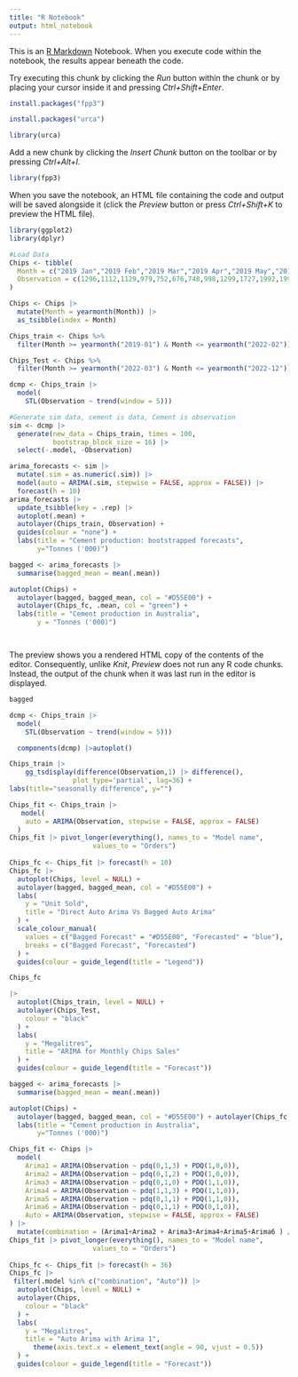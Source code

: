 ---
title: "R Notebook"
output: html_notebook
---

This is an [R Markdown](http://rmarkdown.rstudio.com) Notebook. When you execute code within the notebook, the results appear beneath the code. 

Try executing this chunk by clicking the *Run* button within the chunk or by placing your cursor inside it and pressing *Ctrl+Shift+Enter*. 

```{r}
install.packages("fpp3")
```
```{r}
install.packages("urca")
```
```{r}
library(urca)
```

Add a new chunk by clicking the *Insert Chunk* button on the toolbar or by pressing *Ctrl+Alt+I*.
```{r}
library(fpp3)
```

When you save the notebook, an HTML file containing the code and output will be saved alongside it (click the *Preview* button or press *Ctrl+Shift+K* to preview the HTML file).
```{r}
library(ggplot2) 
library(dplyr)
```
```{r}
#Load Data
Chips <- tibble(
  Month = c("2019 Jan","2019 Feb","2019 Mar","2019 Apr","2019 May","2019 Jun","2019 Jul","2019 Aug","2019 Sep","2019 Oct","2019 Nov","2019 Dec","2020 Jan","2020 Feb","2020 Mar","2020 Apr","2020 May","2020 Jun","2020 Jul","2020 Aug","2020 Sep","2020 Oct","2020 Nov","2020 Dec","2021 Jan","2021 Feb","2021 Mar","2021 Apr","2021 May","2021 Jun","2021 Jul","2021 Aug","2021 Sep","2021 Oct","2021 Nov","2021 Dec","2022 Jan","2022 Feb","2022 Mar","2022 Apr","2022 May","2022 Jun","2022 Jul","2022 Aug","2022 Sep","2022 Oct","2022 Nov","2022 Dec"), 
  Observation = c(1296,1112,1129,979,752,676,748,998,1299,1727,1992,1999,1700,1518,1508,1208,1157,915,1284,1494,1773,2135,2201,2195,1662,1305,1389,1164,908,1116,1471,1527,1771,1952,2005,2144,1837,1655,1692,1387,1351,1521,1694,1667,2034,2255,2342,2502)
)
```
```{r}
Chips <- Chips |>
  mutate(Month = yearmonth(Month)) |>
  as_tsibble(index = Month)
```
```{r}
Chips_train <- Chips %>%
  filter(Month >= yearmonth("2019-01") & Month <= yearmonth("2022-02"))

Chips_Test <- Chips %>%
  filter(Month >= yearmonth("2022-03") & Month <= yearmonth("2022-12"))
```


```{r}
dcmp <- Chips_train |>
  model(
    STL(Observation ~ trend(window = 5)))

```
```{r}
#Generate sim data, cement is data, Cement is observation
sim <- dcmp |>
  generate(new_data = Chips_train, times = 100,
           bootstrap_block_size = 16) |>
  select(-.model, -Observation)
```
```{r}
arima_forecasts <- sim |>
  mutate(.sim = as.numeric(.sim)) |>
  model(auto = ARIMA(.sim, stepwise = FALSE, approx = FALSE)) |>
  forecast(h = 10)
arima_forecasts |>
  update_tsibble(key = .rep) |>
  autoplot(.mean) +
  autolayer(Chips_train, Observation) +
  guides(colour = "none") +
  labs(title = "Cement production: bootstrapped forecasts",
       y="Tonnes ('000)")
```
```{r}



bagged <- arima_forecasts |>
  summarise(bagged_mean = mean(.mean))

autoplot(Chips) +
  autolayer(bagged, bagged_mean, col = "#D55E00") + 
  autolayer(Chips_fc, .mean, col = "green") +
  labs(title = "Cement production in Australia",
       y = "Tonnes ('000)")




```

The preview shows you a rendered HTML copy of the contents of the editor. Consequently, unlike *Knit*, *Preview* does not run any R code chunks. Instead, the output of the chunk when it was last run in the editor is displayed.
```{r}
bagged
```
```{r}
dcmp <- Chips_train |>
  model(
    STL(Observation ~ trend(window = 5)))

  components(dcmp) |>autoplot()

```
```{r}
Chips_train |>
    gg_tsdisplay(difference(Observation,1) |> difference(),
                plot_type='partial', lag=36) +
labs(title="seasonally difference", y="")

Chips_fit <- Chips_train |>
   model(
    auto = ARIMA(Observation, stepwise = FALSE, approx = FALSE)
  )
Chips_fit |> pivot_longer(everything(), names_to = "Model name",
                     values_to = "Orders")
    
Chips_fc <- Chips_fit |> forecast(h = 10)
Chips_fc |>
  autoplot(Chips, level = NULL) +
  autolayer(bagged, bagged_mean, col = "#D55E00") +
  labs(
    y = "Unit Sold",
    title = "Direct Auto Arima Vs Bagged Auto Arima"
  ) +
  scale_colour_manual(
    values = c("Bagged Forecast" = "#D55E00", "Forecasted" = "blue"),
    breaks = c("Bagged Forecast", "Forecasted")
  ) +
  guides(colour = guide_legend(title = "Legend"))
```


```{r}
Chips_fc
```


```{r}
|>
  autoplot(Chips_train, level = NULL) +
  autolayer(Chips_Test,
    colour = "black"
  ) +
  labs(
    y = "Megalitres",
    title = "ARIMA for Monthly Chips Sales"
  ) +
  guides(colour = guide_legend(title = "Forecast"))
```
```{r}
bagged <- arima_forecasts |>
  summarise(bagged_mean = mean(.mean))

autoplot(Chips) +
  autolayer(bagged, bagged_mean, col = "#D55E00") + autolayer(Chips_fc, .mean, col = "green")+
  labs(title = "Cement production in Australia",
       y="Tonnes ('000)")
```
```{r}
Chips_fit <- Chips |>
  model(
    Arima1 = ARIMA(Observation ~ pdq(0,1,3) + PDQ(1,0,0)),
    Arima2 = ARIMA(Observation ~ pdq(0,1,2) + PDQ(1,0,0)),
    Arima3 = ARIMA(Observation ~ pdq(0,1,0) + PDQ(1,1,0)),
    Arima4 = ARIMA(Observation ~ pdq(1,1,3) + PDQ(1,1,0)),
    Arima5 = ARIMA(Observation ~ pdq(0,1,1) + PDQ(1,1,0)),
    Arima6 = ARIMA(Observation ~ pdq(0,1,1) + PDQ(0,1,0)),
    Auto = ARIMA(Observation, stepwise = FALSE, approx = FALSE)
) |>
  mutate(combination = (Arima1+Arima2 + Arima3+Arima4+Arima5+Arima6 ) / 6)
Chips_fit |> pivot_longer(everything(), names_to = "Model name",
                     values_to = "Orders")
    
Chips_fc <- Chips_fit |> forecast(h = 36)
Chips_fc |>
 filter(.model %in% c("combination", "Auto")) |>
  autoplot(Chips, level = NULL) +
  autolayer(Chips,
    colour = "black"
  ) +
  labs(
    y = "Megalitres",
    title = "Auto Arima with Arima 1",
      theme(axis.text.x = element_text(angle = 90, vjust = 0.5))
  ) +
  guides(colour = guide_legend(title = "Forecast"))

```
```{r}

```

